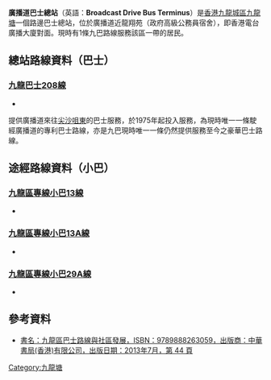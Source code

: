 {{unreferenced|time=2013-04-04T04:13:55+00:00}}
{{Infobox HK Bus terminus
| image= BroadcastDvBT.JPG
| name=廣播道巴士總站<br>Broadcast Drive Bus Terminus
| district=[[九龍城區|九龍城區]]
| area=九龍塘
| street=[[廣播道|廣播道]]
| opendate=1975年
| terminate=[[九巴|九巴]]：[[九龍巴士208線|208]]<BR>專線小巴：13、13A、29A
| via=沒有
| feeder=
| nearbystreets=[[窩打老道|窩打老道]]、[[聯合道|聯合道]]、[[金城道|金城道]]、[[龍翔道|龍翔道]]、[[竹園道|竹園道]]、富美街等
| nearbysights=[[香港電台|香港電台]]廣播大廈、[[九龍東軍營|九龍東軍營]]、[[香港浸會大學|香港浸會大學]]、[[香港浸信會醫院|浸會醫院]]、[[樂富邨|樂富邨]]、[[橫頭磡邨|橫頭磡邨]]、[[樂富廣場|樂富廣場]]、[[天宏苑|天宏苑]]、[[天馬苑|天馬苑]]、建新中心等
| notes=
| alternative= 
| bgcolor=red
| fontcolor=white
}}

'''廣播道巴士總站'''（英語：'''Broadcast Drive Bus Terminus'''）是[[香港|香港]][[九龍城區|九龍城區]][[九龍塘|九龍塘]]一個路邊巴士總站，位於廣播道近龍翔苑（政府高級公務員宿舍），即香港電台廣播大廈對面。現時有1條九巴路線服務該區一帶的居民。

==總站路線資料（巴士）==
===[[九龍巴士208線|九龍巴士208線]]===
*{{HK Bus Route KLNT|208|inline}}
提供廣播道來往[[尖沙咀東|尖沙咀東]]的巴士服務，於1975年起投入服務，為現時唯一一條駛經廣播道的專利巴士路線，亦是九巴現時唯一一條仍然提供服務至今之豪華巴士路線。

==途經路線資料（小巴）==
===[[九龍區專線小巴13線|九龍區專線小巴13線]]===
*{{HK MiniBus Route KL Show:13|format=inline}}

===[[九龍區專線小巴13A線|九龍區專線小巴13A線]]===
*{{HK MiniBus Route KL Show:13A|format=inline}}

===[[九龍區專線小巴29A線|九龍區專線小巴29A線]]===
*{{HK MiniBus Route KL Show:29A|format=inline}}

==參考資料==
*[https://web.archive.org/web/20141215235233/http://www.chunghwabook.com.hk/media/upload/9789888263059.pdf 書名：九龍區巴士路線與社區發展，ISBN：9789888263059，出版商：中華書局(香港)有限公司，出版日期：2013年7月，第 44 頁]


{{香港九龍城區巴士總站列表}}

[[Category:九龍塘|Category:九龍塘]]